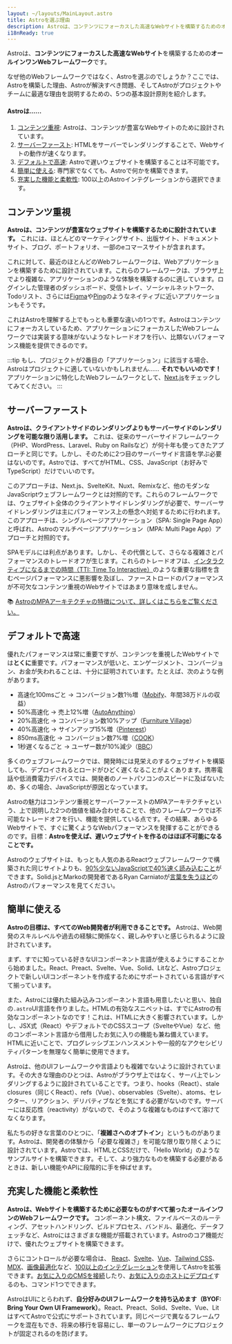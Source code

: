 ```yaml
---
layout: ~/layouts/MainLayout.astro
title: Astroを選ぶ理由
description: Astroは、コンテンツにフォーカスした高速なWebサイトを構築するためのオールインワンWebフレームワークです。詳しくはこちら。
i18nReady: true
---
```


Astroは、**コンテンツにフォーカスした高速なWebサイト**を構築するための**オールインワンWebフレームワーク**です。

なぜ他のWebフレームワークではなく、Astroを選ぶのでしょうか？ここでは、Astroを構築した理由、Astroが解決すべき問題、そしてAstroがプロジェクトやチームに最適な理由を説明するための、5つの基本設計原則を紹介します。

#### Astroは……

1. [コンテンツ重視](#コンテンツ重視): Astroは、コンテンツが豊富なWebサイトのために設計されています。
2. [サーバーファースト](#サーバーファースト): HTMLをサーバーでレンダリングすることで、Webサイトの動作が速くなります。
3. [デフォルトで高速](#デフォルトで高速): Astroで遅いウェブサイトを構築することは不可能です。
4. [簡単に使える](#簡単に使える): 専門家でなくても、Astroで何かを構築できます。
5. [充実した機能と柔軟性](#充実した機能と柔軟性): 100以上のAstroインテグレーションから選択できます。


## コンテンツ重視

**Astroは、コンテンツが豊富なウェブサイトを構築するために設計されています。** これには、ほとんどのマーケティングサイト、出版サイト、ドキュメントサイト、ブログ、ポートフォリオ、一部のeコマースサイトが含まれます。

これに対して、最近のほとんどのWebフレームワークは、Webアプリケーションを構築するために設計されています。これらのフレームワークは、ブラウザ上でより複雑な、アプリケーションのような体験を構築するのに適しています。ログインした管理者のダッシュボード、受信トレイ、ソーシャルネットワーク、Todoリスト、さらには[Figma](https://www.figma.com/)や[Ping](https://ping.gg/)のようなネイティブに近いアプリケーションもそうです。

これはAstroを理解する上でもっとも重要な違いの1つです。Astroはコンテンツにフォーカスしているため、アプリケーションにフォーカスしたWebフレームワークでは実装する意味がないようなトレードオフを行い、比類ないパフォーマンス機能を提供できるのです。

:::tip
もし、プロジェクトが2番目の「アプリケーション」に該当する場合、Astroはプロジェクトに適していないかもしれません…… **それでもいいのです！** アプリケーションに特化したWebフレームワークとして、[Next.js](https://nextjs.org/)をチェックしてみてください。
:::


## サーバーファースト

**Astroは、クライアントサイドのレンダリングよりもサーバーサイドのレンダリングを可能な限り活用します。** これは、従来のサーバーサイドフレームワーク（PHP、WordPress、Laravel、Ruby on Railsなど）が何十年も使ってきたアプローチと同じです。しかし、そのために2つ目のサーバーサイド言語を学ぶ必要はないのです。Astroでは、すべてがHTML、CSS、JavaScript（お好みでTypeScript）だけでいいのです。

このアプローチは、Next.js、SvelteKit、Nuxt、Remixなど、他のモダンなJavaScriptウェブフレームワークとは対照的です。これらのフレームワークでは、ウェブサイト全体のクライアントサイドレンダリングが必要で、サーバーサイドレンダリングは主にパフォーマンス上の懸念へ対処するために行われます。このアプローチは、シングルページアプリケーション（SPA: Single Page App）と呼ばれ、Astroのマルチページアプリケーション（MPA: Multi Page App）アプローチと対照的です。

SPAモデルには利点があります。しかし、その代償として、さらなる複雑さとパフォーマンスのトレードオフが生じます。これらのトレードオフは、[インタラクティブになるまでの時間（TTI: Time To Interactive）](https://web.dev/interactive/)のような重要な指標を含むページパフォーマンスに悪影響を及ぼし、ファーストロードのパフォーマンスが不可欠なコンテンツ重視のWebサイトではあまり意味を成しません。

📚 [AstroのMPAアーキテクチャの特徴について、詳しくはこちらをご覧ください。](/ja/concepts/mpa-vs-spa/)


## デフォルトで高速

優れたパフォーマンスは常に重要ですが、コンテンツを重視したWebサイトでは**とくに**重要です。パフォーマンスが低いと、エンゲージメント、コンバージョン、お金が失われることは、十分に証明されています。たとえば、次のような例があります。

- 高速化100msごと → コンバージョン数1％増（[Mobify](https://web.dev/why-speed-matters/)、年間38万ドルの収益）
- 50%高速化 → 売上12%増（[AutoAnything](https://www.digitalcommerce360.com/2010/08/19/web-accelerator-revs-conversion-and-sales-autoanything/)）
- 20%高速化 → コンバージョン数10%アップ（[Furniture Village](https://www.thinkwithgoogle.com/intl/en-gb/marketing-strategies/app-and-mobile/furniture-village-and-greenlight-slash-page-load-times-boosting-user-experience/)）
- 40%高速化 → サインアップ15%増（[Pinterest](https://medium.com/pinterest-engineering/driving-user-growth-with-performance-improvements-cfc50dafadd7)）
- 850ms高速化 → コンバージョン数7%増（[COOK](https://web.dev/why-speed-matters/)）
- 1秒遅くなるごと → ユーザー数が10%減少（[BBC](https://www.creativebloq.com/features/how-the-bbc-builds-websites-that-scale)）

多くのウェブフレームワークでは、開発時には見栄えのするウェブサイトを構築しても、デプロイされるとロードがひどく遅くなることがよくあります。携帯電話や低消費電力デバイスでは、開発者のノートパソコンのスピードに及ばないため、多くの場合、JavaScriptが原因となっています。

Astroの魅力はコンテンツ重視とサーバーファーストのMPAアーキテクチャという、上で説明した2つの価値を組み合わせることで、他のフレームワークでは不可能なトレードオフを行い、機能を提供している点です。その結果、あらゆるWebサイトで、すぐに驚くようなWebパフォーマンスを発揮することができるのです。目標：**Astroを使えば、遅いウェブサイトを作るのはほぼ不可能になることです。**

Astroのウェブサイトは、もっとも人気のあるReactウェブフレームワークで構築された同じサイトよりも、[90%少ないJavaScriptで40%速く読み込むこと](https://twitter.com/t3dotgg/status/1437195415439360003)ができます。Solid.jsとMarkoの開発者であるRyan Carniatoが[言葉を失うほど](https://youtu.be/2ZEMb_H-LYE?t=8163)のAstroのパフォーマンスを見てください。


## 簡単に使える

**Astroの目標は、すべてのWeb開発者が利用できることです。** Astroは、Web開発のスキルレベルや過去の経験に関係なく、親しみやすいと感じられるように設計されています。

まず、すでに知っている好きなUIコンポーネント言語が使えるようにすることから始めました。React、Preact、Svelte、Vue、Solid、Litなど、Astroプロジェクトで新しいUIコンポーネントを作成するためにサポートされている言語がすべて揃っています。

また、Astroには優れた組み込みコンポーネント言語も用意したいと思い、独自の`.astro`UI言語を作りました。HTMLの有効なスニペットは、すでにAstroの有効なコンポーネントなのです！これは、HTMLに大きく影響されています。しかし、JSX式（React）やデフォルトでのCSSスコープ（SvelteやVue）など、他のコンポーネント言語から借用したお気に入りの機能も兼ね備えています。HTMLに近いことで、プログレッシブエンハンスメントや一般的なアクセシビリティパターンを無理なく簡単に使用できます。

Astroは、他のUIフレームワークや言語よりも複雑でないように設計されています。その大きな理由のひとつは、Astroがブラウザ上ではなく、サーバ上でレンダリングするように設計されていることです。つまり、hooks（React）、stale closures（同じくReact）、refs（Vue）、observables（Svelte）、atoms、セレクター、リアクション、デリバティブなどを気にする必要がないのです。サーバーには反応性（reactivity）がないので、そのような複雑なものはすべて溶けてなくなります。

私たちの好きな言葉のひとつに、「**複雑さへのオプトイン**」というものがあります。Astroは、開発者の体験から「必要な複雑さ」を可能な限り取り除くように設計されています。Astroでは、HTMLとCSSだけで、「Hello World」のようなサンプルサイトを構築できます。そして、より強力なものを構築する必要があるときは、新しい機能やAPIに段階的に手を伸ばせます。


## 充実した機能と柔軟性

**Astroは、Webサイトを構築するために必要なものがすべて揃ったオールインワンのWebフレームワークです。** コンポーネント構文、ファイルベースのルーティング、アセットハンドリング、ビルドプロセス、バンドル、最適化、データフェッチなど、Astroにはさまざまな機能が搭載されています。Astroのコア機能だけで、優れたウェブサイトを構築できます。

さらにコントロールが必要な場合は、 [React](https://www.npmjs.com/package/@astrojs/react)、[Svelte](https://www.npmjs.com/package/@astrojs/svelte)、[Vue](https://www.npmjs.com/package/@astrojs/vue)、[Tailwind CSS](https://www.npmjs.com/package/@astrojs/tailwind)、[MDX](https://www.npmjs.com/package/@astrojs/mdx)、[画像最適化](https://www.npmjs.com/package/@astrojs/image)など、[100以上のインテグレーション](https://astro.build/integrations/)を使用してAstroを拡張できます。[お気に入りのCMSを接続](https://astro.build/integrations/)したり、[お気に入りのホストにデプロイ](/ja/guides/deploy/)するのも、コマンド1つでできます。

AstroはUIにとらわれず、**自分好みのUIフレームワークを持ち込めます（BYOF: Bring Your Own UI Framework）**。React、Preact、Solid、Svelte、Vue、LitはすべてAstroで公式にサポートされています。同じページで異なるフレームワークを混在もでき、将来の移行を容易にし、単一のフレームワークにプロジェクトが固定されるのを防げます。
